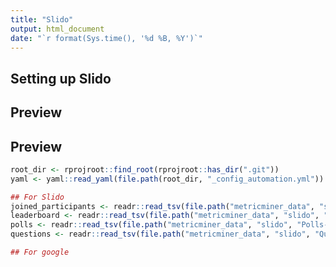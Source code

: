 ```yaml
---
title: "Slido"
output: html_document
date: "`r format(Sys.time(), '%d %B, %Y')`"
---
```


## Setting up Slido

## Preview

## Preview

```r
root_dir <- rprojroot::find_root(rprojroot::has_dir(".git"))
yaml <- yaml::read_yaml(file.path(root_dir, "_config_automation.yml"))

## For Slido
joined_participants <- readr::read_tsv(file.path("metricminer_data", "slido", "JoinedParticipants.tsv"))
leaderboard <- readr::read_tsv(file.path("metricminer_data", "slido", "Leaderboard.tsv"))
polls <- readr::read_tsv(file.path("metricminer_data", "slido", "Polls-overall.tsv"))
questions <- readr::read_tsv(file.path("metricminer_data", "slido", "Questions.tsv"))

## For google 
```
